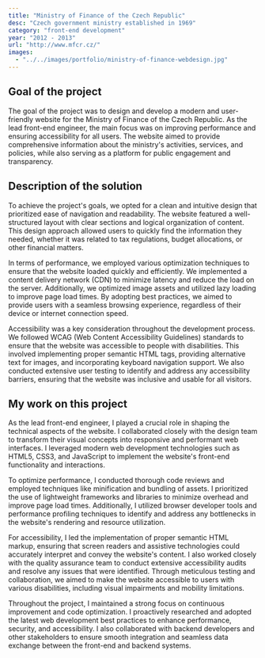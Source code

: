 ```yaml
---
title: "Ministry of Finance of the Czech Republic"
desc: "Czech government ministry established in 1969"
category: "front-end development"
year: "2012 - 2013"
url: "http://www.mfcr.cz/"
images:
  - "../../images/portfolio/ministry-of-finance-webdesign.jpg"
---
```


## Goal of the project

The goal of the project was to design and develop a modern and user-friendly website for the Ministry of Finance of the Czech Republic. As the lead front-end engineer, the main focus was on improving performance and ensuring accessibility for all users. The website aimed to provide comprehensive information about the ministry's activities, services, and policies, while also serving as a platform for public engagement and transparency.

## Description of the solution

To achieve the project's goals, we opted for a clean and intuitive design that prioritized ease of navigation and readability. The website featured a well-structured layout with clear sections and logical organization of content. This design approach allowed users to quickly find the information they needed, whether it was related to tax regulations, budget allocations, or other financial matters.

In terms of performance, we employed various optimization techniques to ensure that the website loaded quickly and efficiently. We implemented a content delivery network (CDN) to minimize latency and reduce the load on the server. Additionally, we optimized image assets and utilized lazy loading to improve page load times. By adopting best practices, we aimed to provide users with a seamless browsing experience, regardless of their device or internet connection speed.

Accessibility was a key consideration throughout the development process. We followed WCAG (Web Content Accessibility Guidelines) standards to ensure that the website was accessible to people with disabilities. This involved implementing proper semantic HTML tags, providing alternative text for images, and incorporating keyboard navigation support. We also conducted extensive user testing to identify and address any accessibility barriers, ensuring that the website was inclusive and usable for all visitors.

## My work on this project

As the lead front-end engineer, I played a crucial role in shaping the technical aspects of the website. I collaborated closely with the design team to transform their visual concepts into responsive and performant web interfaces. I leveraged modern web development technologies such as HTML5, CSS3, and JavaScript to implement the website's front-end functionality and interactions.

To optimize performance, I conducted thorough code reviews and employed techniques like minification and bundling of assets. I prioritized the use of lightweight frameworks and libraries to minimize overhead and improve page load times. Additionally, I utilized browser developer tools and performance profiling techniques to identify and address any bottlenecks in the website's rendering and resource utilization.

For accessibility, I led the implementation of proper semantic HTML markup, ensuring that screen readers and assistive technologies could accurately interpret and convey the website's content. I also worked closely with the quality assurance team to conduct extensive accessibility audits and resolve any issues that were identified. Through meticulous testing and collaboration, we aimed to make the website accessible to users with various disabilities, including visual impairments and mobility limitations.

Throughout the project, I maintained a strong focus on continuous improvement and code optimization. I proactively researched and adopted the latest web development best practices to enhance performance, security, and accessibility. I also collaborated with backend developers and other stakeholders to ensure smooth integration and seamless data exchange between the front-end and backend systems.
